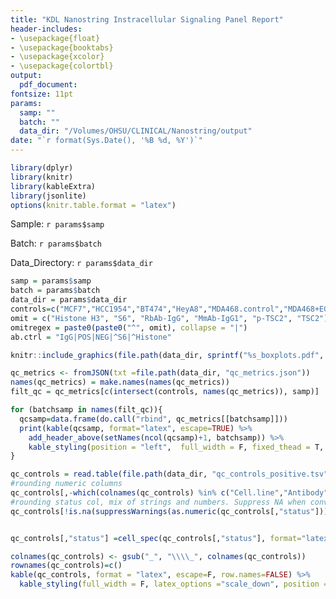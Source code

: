 ```yaml
---
title: "KDL Nanostring Instracellular Signaling Panel Report"
header-includes:
- \usepackage{float}
- \usepackage{booktabs}
- \usepackage{xcolor}
- \usepackage{colortbl}
output: 
  pdf_document:
fontsize: 11pt
params:
  samp: ""
  batch: ""
  data_dir: "/Volumes/OHSU/CLINICAL/Nanostring/output"
date: "`r format(Sys.Date(), '%B %d, %Y')`"
---
```



```r
library(dplyr)
library(knitr)
library(kableExtra)
library(jsonlite)
options(knitr.table.format = "latex")
```

Sample: `r params$samp`

Batch: `r params$batch`

Data_Directory: `r params$data_dir`

```r
samp = params$samp
batch = params$batch
data_dir = params$data_dir
controls=c("MCF7","HCC1954","BT474","HeyA8","MDA468.control","MDA468+EGF")
omit = c("Histone H3", "S6", "RbAb-IgG", "MmAb-IgG1", "p-TSC2", "TSC2")
omitregex = paste0(paste0("^", omit), collapse = "|")
ab.ctrl = "IgG|POS|NEG|^S6|^Histone"
```


```r
knitr::include_graphics(file.path(data_dir, sprintf("%s_boxplots.pdf", samp)), auto_pdf = T)

```

```r



qc_metrics <- fromJSON(txt =file.path(data_dir, "qc_metrics.json"))
names(qc_metrics) = make.names(names(qc_metrics))
filt_qc = qc_metrics[c(intersect(controls, names(qc_metrics)), samp)]

for (batchsamp in names(filt_qc)){
  qcsamp=data.frame(do.call("rbind", qc_metrics[[batchsamp]]))
  print(kable(qcsamp, format="latex", escape=TRUE) %>%
    add_header_above(setNames(ncol(qcsamp)+1, batchsamp)) %>%
    kable_styling(position = "left",  full_width = F, fixed_thead = T, font_size = 10))
}

```

```r

qc_controls = read.table(file.path(data_dir, "qc_controls_positive.tsv"), sep="\t", header=T, row.names = 1)
#rounding numeric columns
qc_controls[,-which(colnames(qc_controls) %in% c("Cell.line","Antibody","status"))] <-round(qc_controls[,-which(colnames(qc_controls) %in% c("Cell.line","Antibody","status"))],2)
#rounding status col, mix of strings and numbers. Suppress NA when converting string to numeric, just getting index of actual numbers
qc_controls[!is.na(suppressWarnings(as.numeric(qc_controls[,"status"]))),"status"] = round(as.numeric(qc_controls[!is.na(suppressWarnings(as.numeric(qc_controls[,"status"]))),"status"]),2)


qc_controls[,"status"] =cell_spec(qc_controls[,"status"], format="latex", color= ifelse(qc_controls[,"status"]=="PASS", "black","red"))

colnames(qc_controls) <- gsub("_", "\\\\_", colnames(qc_controls))
rownames(qc_controls)=c()
kable(qc_controls, format = "latex", escape=F, row.names=FALSE) %>%
  kable_styling(full_width = F, latex_options ="scale_down", position = "left")
```



